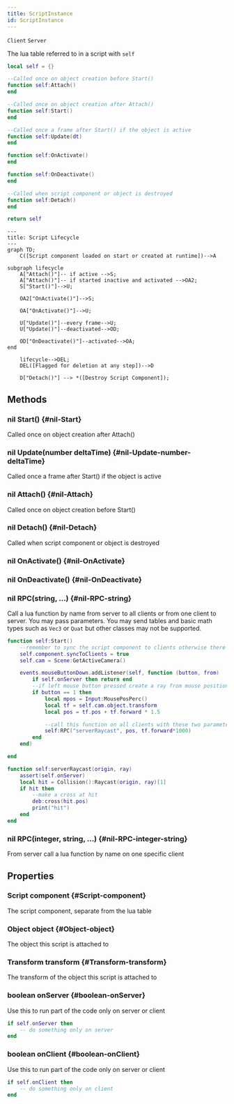 ```yaml
---
title: ScriptInstance
id: ScriptInstance
---
```

`Client`
`Server`

The lua table referred to in a script with `self`


```lua
local self = {}

--Called once on object creation before Start()
function self:Attach()
end

--Called once on object creation after Attach()
function self:Start()
end

--Called once a frame after Start() if the object is active
function self:Update(dt)
end

function self:OnActivate()
end

function self:OnDeactivate()
end

--Called when script component or object is destroyed
function self:Detach()
end

return self
```

```mermaid
---
title: Script Lifecycle
---
graph TD;
    C([Script component loaded on start or created at runtime])-->A
    
subgraph lifecycle
    A["Attach()"]-- if active -->S;
    A["Attach()"]-- if started inactive and activated -->OA2;
    S["Start()"]-->U;

    OA2["OnActivate()"]-->S;

    OA["OnActivate()"]-->U;

    U["Update()"]--every frame-->U;
    U["Update()"]--deactivated-->OD;

    OD["OnDeactivate()"]--activated-->OA;
end

    lifecycle-->DEL;
    DEL([Flagged for deletion at any step])-->D

    D["Detach()"] --> *([Destroy Script Component]);
```

## Methods

### nil Start() {#nil-Start}
Called once on object creation after Attach()

### nil Update(number deltaTime) {#nil-Update-number-deltaTime}
Called once a frame after Start() if the object is active 

### nil Attach() {#nil-Attach}
Called once on object creation before Start()

### nil Detach() {#nil-Detach}
Called when script component or object is destroyed

### nil OnActivate() {#nil-OnActivate}

### nil OnDeactivate() {#nil-OnDeactivate}

### nil RPC(string, ...) {#nil-RPC-string}
Call a lua function by name from server to all clients or from one client to server. You may pass parameters. 
You may send tables and basic math types such as `Vec3` or `Quat` but other classes may not be supported.

```lua
function self:Start()
    --remember to sync the script component to clients otherwise there is no one to receive the RPCs
    self.component.syncToClients = true
    self.cam = Scene:GetActiveCamera()

    events.mouseButtonDown.addListener(self, function (button, from)
        if self.onServer then return end
        --if left mouse button pressed create a ray from mouse position and direction
        if button == 1 then
            local mpos = Input:MousePosPerc()
            local tf = self.cam.object.transform
            local pos = tf.pos + tf.forward * 1.5

            --call this function on all clients with these two parameters
            self:RPC("serverRaycast", pos, tf.forward*1000)
        end
    end)

end

function self:serverRaycast(origin, ray)
    assert(self.onServer)
    local hit = Collision():Raycast(origin, ray)[1]
    if hit then
        --make a cross at hit
        deb:cross(hit.pos)
        print("hit")
    end
end
```


### nil RPC(integer, string, ...) {#nil-RPC-integer-string}
From server call a lua function by name on one specific client

## Properties

### Script component {#Script-component}
The script component, separate from the lua table

### Object object {#Object-object}
The object this script is attached to

### Transform transform {#Transform-transform}
The transform of the object this script is attached to

### boolean onServer {#boolean-onServer}
Use this to run part of the code only on server or client
```lua 
if self.onServer then
    -- do something only on server
end
```

### boolean onClient {#boolean-onClient}
Use this to run part of the code only on server or client
```lua 
if self.onClient then
    -- do something only on client
end
```


